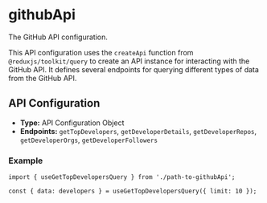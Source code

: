 # githubApi

The GitHub API configuration.

This API configuration uses the `createApi` function from `@reduxjs/toolkit/query`
to create an API instance for interacting with the GitHub API. It defines several
endpoints for querying different types of data from the GitHub API.

## API Configuration

- **Type:** API Configuration Object
- **Endpoints:** `getTopDevelopers`, `getDeveloperDetails`, `getDeveloperRepos`, `getDeveloperOrgs`, `getDeveloperFollowers`

### Example

```tsx
import { useGetTopDevelopersQuery } from './path-to-githubApi';

const { data: developers } = useGetTopDevelopersQuery({ limit: 10 });
